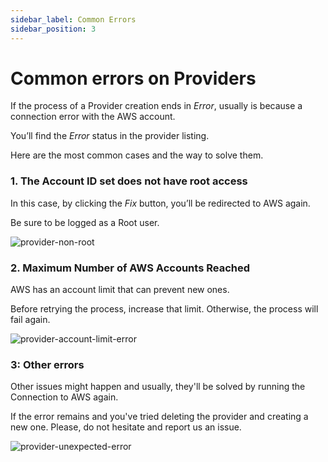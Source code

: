 ```yaml
---
sidebar_label: Common Errors
sidebar_position: 3
---
```



# Common errors on Providers

If the process of a Provider creation ends in *Error*, usually is because a connection error with the AWS account. 

You’ll find the *Error* status in the provider listing. 

Here are the most common cases and the way to solve them. 

### 1. The Account ID set does not have root access

In this case, by clicking the *Fix* button, you’ll be redirected to AWS again. 

Be sure to be logged as a Root user. 

<Zoom overlayBgColorEnd="rgba(255, 255, 255, 0.8)">
  <img
    src="/img/provider/providererrornonroot.png"
    alt="provider-non-root"
  />
</Zoom>

### 2. Maximum Number of AWS Accounts Reached

AWS has an account limit that can prevent new ones. 

Before retrying the process, increase that limit. Otherwise, the process will fail again. 

<Zoom overlayBgColorEnd="rgba(255, 255, 255, 0.8)">
  <img
    src="/img/provider/providererroracclimit.png"
    alt="provider-account-limit-error"
  />
</Zoom>

### 3: Other errors

Other issues might happen and usually, they'll be solved by running the Connection to AWS again. 

If the error remains and you've tried deleting the provider and creating a new one. Please, do not hesitate and report us an issue.

<Zoom overlayBgColorEnd="rgba(255, 255, 255, 0.8)">
  <img
    src="/img/provider/providererrordefault.png"
    alt="provider-unexpected-error"
  />
</Zoom>